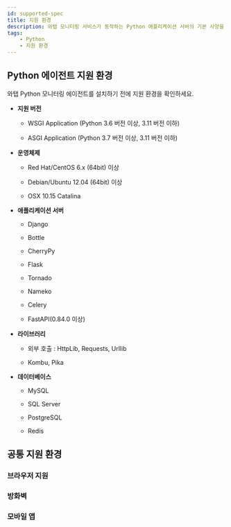 ```yaml
---
id: supported-spec
title: 지원 환경
description: 와탭 모니터링 서비스가 동작하는 Python 애플리케이션 서버의 기본 사양을 알아보세요.
tags:
    - Python
    - 지원 환경
---
```


## Python 에이전트 지원 환경

와탭 Python 모니터링 에이전트를 설치하기 전에 지원 환경을 확인하세요.

* **지원 버전**

  * WSGI Application (Python 3.6 버전 이상, 3.11 버전 이하)

  * ASGI Application (Python 3.7 버전 이상, 3.11 버전 이하)

* **운영체제**

  * Red Hat/CentOS 6.x (64bit) 이상

  * Debian/Ubuntu 12.04 (64bit) 이상

  * OSX 10.15 Catalina

* **애플리케이션 서버**

  * Django
  
  * Bottle
  
  * CherryPy
  
  * Flask
  
  * Tornado
  
  * Nameko
  
  * Celery
  
  * FastAPI(0.84.0 이상)

* **라이브러리**

  * 외부 호출 : HttpLib, Requests, Urllib

  * Kombu, Pika

* **데이터베이스**

  * MySQL
  
  * SQL Server
  
  * PostgreSQL
  
  * Redis



## 공통 지원 환경

### 브라우저 지원


<Supportedbrowser />

### 방화벽


<Proxy /> 

### 모바일 앱


<Mobileapp />  